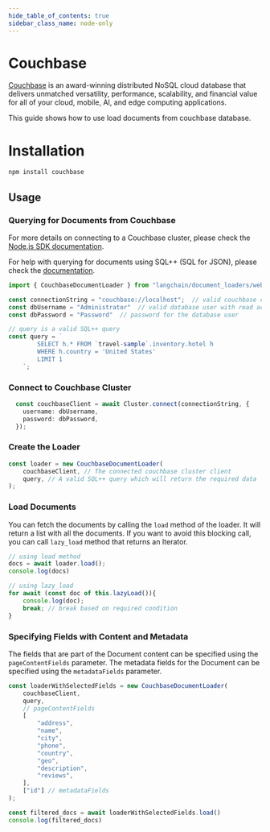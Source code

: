```yaml
---
hide_table_of_contents: true
sidebar_class_name: node-only
---
```


# Couchbase

[Couchbase](http://couchbase.com/) is an award-winning distributed NoSQL cloud database that delivers unmatched versatility, performance, scalability, and financial value for all of your cloud, mobile, AI, and edge computing applications.

This guide shows how to use load documents from couchbase database.

# Installation

```bash npm2yarn
npm install couchbase
```


## Usage

### Querying for Documents from Couchbase
For more details on connecting to a Couchbase cluster, please check the [Node.js SDK documentation](https://docs.couchbase.com/nodejs-sdk/current/howtos/managing-connections.html#connection-strings).

For help with querying for documents using SQL++ (SQL for JSON), please check the [documentation](https://docs.couchbase.com/server/current/n1ql/n1ql-language-reference/index.html).

```typescript 
import { CouchbaseDocumentLoader } from "langchain/document_loaders/web/couchbase";

const connectionString = "couchbase://localhost";  // valid couchbase connection string
const dbUsername = "Administrator"  // valid database user with read access to the bucket being queried
const dbPassword = "Password"  // password for the database user

// query is a valid SQL++ query
const query = `
        SELECT h.* FROM `travel-sample`.inventory.hotel h 
        WHERE h.country = 'United States'
        LIMIT 1
    `;
```

### Connect to Couchbase Cluster

```typescript
  const couchbaseClient = await Cluster.connect(connectionString, {
    username: dbUsername,
    password: dbPassword,
  });

```

### Create the Loader

```typescript
const loader = new CouchbaseDocumentLoader(
    couchbaseClient, // The connected couchbase cluster client
    query, // A valid SQL++ query which will return the required data
);
```

### Load Documents

You can fetch the documents by calling the `load` method of the loader. It will return a list with all the documents. If you want to avoid this blocking call, you can call `lazy_load` method that returns an Iterator.

```typescript
// using load method
docs = await loader.load();
console.log(docs)
```

```typescript
// using lazy_load
for await (const doc of this.lazyLoad()){
    console.log(doc);
    break; // break based on required condition
}
```

### Specifying Fields with Content and Metadata
The fields that are part of the Document content can be specified using the `pageContentFields` parameter.
The metadata fields for the Document can be specified using the `metadataFields` parameter.

```typescript
const loaderWithSelectedFields = new CouchbaseDocumentLoader(
    couchbaseClient,
    query,
    // pageContentFields
    [
        "address",
        "name",
        "city",
        "phone",
        "country",
        "geo",
        "description",
        "reviews",
    ],
    ["id"] // metadataFields
);

const filtered_docs = await loaderWithSelectedFields.load()
console.log(filtered_docs)
```